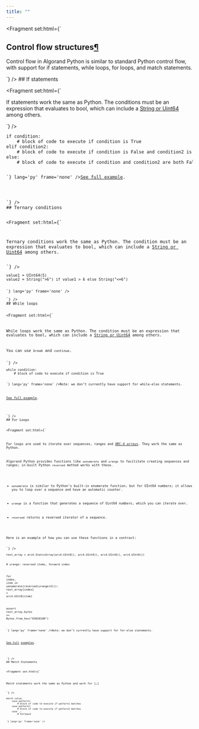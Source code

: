 ```yaml
---
title: ""
---
```


<Fragment set:html={`
          <section id="control-flow-structures">
<h1>Control flow structures<a class="headerlink" href="#control-flow-structures" title="Link to this heading">¶</a></h1>
<p>Control flow in Algorand Python is similar to standard Python control flow, with support for if statements, while loops, for loops, and match statements.</p>
<section id="if-statements">
`} />
## If statements

<Fragment set:html={`
<p>If statements work the same as Python. The conditions must be an expression that evaluates to bool, which can include a <a class="reference internal" href="../lg-types.html"><span class="std std-doc">String or Uint64</span></a> among others.</p>
`} /><Code code={`<div class="highlight-python notranslate"><div class="highlight"><pre><span></span><span class="k">if</span> <span class="n">condition</span><span class="p">:</span>
    <span class="c1"># block of code to execute if condition is True</span>
<span class="k">elif</span> <span class="n">condition2</span><span class="p">:</span>
    <span class="c1"># block of code to execute if condition is False and condition2 is True</span>
<span class="k">else</span><span class="p">:</span>
    <span class="c1"># block of code to execute if condition and condition2 are both False</span>
</pre></div>
</div>`} lang='py' frame='none' /><Fragment set:html={`
<p><a class="reference external" href="https://github.com/algorandfoundation/puya/blob/main/test_cases/simplish/contract.py">See full example</a>.</p>
</section>
<section id="ternary-conditions">
`} />
## Ternary conditions

<Fragment set:html={`
<p>Ternary conditions work the same as Python. The condition must be an expression that evaluates to bool, which can include a <a class="reference internal" href="../lg-types.html"><span class="std std-doc">String or Uint64</span></a> among others.</p>
`} /><Code code={`<div class="highlight-python notranslate"><div class="highlight"><pre><span></span><span class="n">value1</span> <span class="o">=</span> <span class="n">UInt64</span><span class="p">(</span><span class="mi">5</span><span class="p">)</span>
<span class="n">value2</span> <span class="o">=</span> <span class="n">String</span><span class="p">(</span><span class="s2">"&gt;6"</span><span class="p">)</span> <span class="k">if</span> <span class="n">value1</span> <span class="o">&gt;</span> <span class="mi">6</span> <span class="k">else</span> <span class="n">String</span><span class="p">(</span><span class="s2">"&lt;=6"</span><span class="p">)</span>
</pre></div>
</div>`} lang='py' frame='none' /><Fragment set:html={`
</section>
<section id="while-loops">
`} />
## While loops

<Fragment set:html={`
<p>While loops work the same as Python. The condition must be an expression that evaluates to bool, which can include a <a class="reference internal" href="../lg-types.html"><span class="std std-doc">String or Uint64</span></a> among others.</p>
<p>You can use <code class="docutils literal notranslate"><span class="pre">break</span></code> and <code class="docutils literal notranslate"><span class="pre">continue</span></code>.</p>
`} /><Code code={`<div class="highlight-python notranslate"><div class="highlight"><pre><span></span><span class="k">while</span> <span class="n">condition</span><span class="p">:</span>
    <span class="c1"># block of code to execute if condition is True</span>
</pre></div>
</div>`} lang='py' frame='none' /><Fragment set:html={`
<p>Note: we don’t currently have support for while-else statements.</p>
<p><a class="reference external" href="https://github.com/algorandfoundation/puya/blob/main/test_cases/unssa/contract.py#L32-L83">See full example</a>.</p>
</section>
<section id="for-loops">
`} />
## For Loops

<Fragment set:html={`
<p>For loops are used to iterate over sequences, ranges and <a class="reference internal" href="../lg-arc4.html"><span class="std std-doc">ARC-4 arrays</span></a>. They work the same as Python.</p>
<p>Algorand Python provides functions like <code class="docutils literal notranslate"><span class="pre">uenumerate</span></code> and <code class="docutils literal notranslate"><span class="pre">urange</span></code> to facilitate creating sequences and ranges; in-built Python <code class="docutils literal notranslate"><span class="pre">reversed</span></code> method works with these.</p>
<ul class="simple">
<li><p><code class="docutils literal notranslate"><span class="pre">uenumerate</span></code> is similar to Python’s built-in enumerate function, but for UInt64 numbers; it allows you to loop over a sequence and have an automatic counter.</p></li>
<li><p><code class="docutils literal notranslate"><span class="pre">urange</span></code> is a function that generates a sequence of Uint64 numbers, which you can iterate over.</p></li>
<li><p><code class="docutils literal notranslate"><span class="pre">reversed</span></code> returns a reversed iterator of a sequence.</p></li>
</ul>
<p>Here is an example of how you can use these functions in a contract:</p>
`} /><Code code={`<div class="highlight-python notranslate"><div class="highlight"><pre><span></span><span class="n">test_array</span> <span class="o">=</span> <span class="n">arc4</span><span class="o">.</span><span class="n">StaticArray</span><span class="p">(</span><span class="n">arc4</span><span class="o">.</span><span class="n">UInt8</span><span class="p">(),</span> <span class="n">arc4</span><span class="o">.</span><span class="n">UInt8</span><span class="p">(),</span> <span class="n">arc4</span><span class="o">.</span><span class="n">UInt8</span><span class="p">(),</span> <span class="n">arc4</span><span class="o">.</span><span class="n">UInt8</span><span class="p">())</span>

<span class="c1"># urange: reversed items, forward index</span>

<span class="k">for</span> <span class="n">index</span><span class="p">,</span> <span class="n">item</span> <span class="ow">in</span> <span class="n">uenumerate</span><span class="p">(</span><span class="nb">reversed</span><span class="p">(</span><span class="n">urange</span><span class="p">(</span><span class="mi">4</span><span class="p">))):</span>
    <span class="n">test_array</span><span class="p">[</span><span class="n">index</span><span class="p">]</span> <span class="o">=</span> <span class="n">arc4</span><span class="o">.</span><span class="n">UInt8</span><span class="p">(</span><span class="n">item</span><span class="p">)</span>

<span class="k">assert</span> <span class="n">test_array</span><span class="o">.</span><span class="n">bytes</span> <span class="o">==</span> <span class="n">Bytes</span><span class="o">.</span><span class="n">from_hex</span><span class="p">(</span><span class="s2">"03020100"</span><span class="p">)</span>
</pre></div>
</div>`} lang='py' frame='none' /><Fragment set:html={`
<p>Note: we don’t currently have support for for-else statements.</p>
<p><a class="reference external" href="https://github.com/algorandfoundation/puya/blob/main/test_cases/reversed_iteration/contract.py">See full</a> <a class="reference external" href="https://github.com/algorandfoundation/puya/blob/main/test_cases/nested_loops/contract.py">examples</a>.</p>
</section>
<section id="match-statements">
`} />
## Match Statements

<Fragment set:html={`
<p>Match statements work the same as Python and work for […]</p>
`} /><Code code={`<div class="highlight-python notranslate"><div class="highlight"><pre><span></span><span class="k">match</span> <span class="n">value</span><span class="p">:</span>
    <span class="k">case</span> <span class="n">pattern1</span><span class="p">:</span>
        <span class="c1"># block of code to execute if pattern1 matches</span>
    <span class="k">case</span> <span class="n">pattern2</span><span class="p">:</span>
        <span class="c1"># block of code to execute if pattern2 matches</span>
    <span class="k">case</span><span class="w"> </span><span class="k">_</span><span class="p">:</span>
        <span class="c1"># Fallback</span>
</pre></div>
</div>`} lang='py' frame='none' />